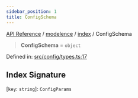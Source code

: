 ```yaml
---
sidebar_position: 1
title: ConfigSchema
---
```


[API Reference](/api-reference/modelence/index/type-aliases/../../../index) / [modelence](/api-reference/modelence/index/type-aliases/../../index) / [index](/api-reference/modelence/index/type-aliases/../index) / ConfigSchema

> **ConfigSchema** = `object`

Defined in: [src/config/types.ts:17](https://github.com/modelence/modelence/blob/695283456ab3c7d27a234a575033101333191efa/packages/modelence/src/config/types.ts#L17)

## Index Signature

\[`key`: `string`\]: `ConfigParams`
